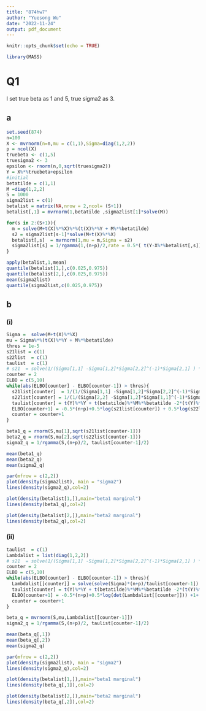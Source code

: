```yaml
---
title: "874hw7"
author: "Yuesong Wu"
date: "2022-11-24"
output: pdf_document
---
```


```r
knitr::opts_chunk$set(echo = TRUE)
```

```r
library(MASS)
```

# Q1

I set true beta as 1 and 5, true sigma2 as 3. 

## a
```r

set.seed(874)
n=100
X <- mvrnorm(n=n,mu = c(1,1),Sigma=diag(1,2,2))
p = ncol(X)
truebeta <- c(1,5)
truesigma2 <- 3
epsilon <- rnorm(n,0,sqrt(truesigma2))
Y = X%*%truebeta+epsilon
#initial
betatilde = c(1,1)
M =diag(1,2,2)
S = 1000
sigma2list = c(1)
betalist = matrix(NA,nrow = 2,ncol= (S+1))
betalist[,1] = mvrnorm(1,betatilde ,sigma2list[1]*solve(M))

for(s in 2:(S+1)){
  m = solve(M+t(X)%*%X)%*%(t(X)%*%Y + M%*%betatilde)
  s2 = sigma2list[s-1]*solve(M+t(X)%*%X)
  betalist[,s]  = mvrnorm(1,mu = m,Sigma = s2)
  sigma2list[s] = 1/rgamma(1,(n+p)/2,rate = 0.5*( t(Y-X%*%betalist[,s])%*%(Y-X%*%betalist[,s])+t(betalist[,s] - betatilde)%*%M%*%(betalist[,s] - betatilde)   ))
}

apply(betalist,1,mean)
quantile(betalist[1,],c(0.025,0.975))
quantile(betalist[2,],c(0.025,0.975))
mean(sigma2list)
quantile(sigma2list,c(0.025,0.975))


```
## b

### (i)

```r
Sigma =  solve(M+t(X)%*%X)
mu = Sigma%*%(t(X)%*%Y + M%*%betatilde)
thres = 1e-5
s21list = c(1)
s22list  = c(1)
taulist  = c(1)
# s21  = solve(1/(Sigma[1,1] -Sigma[1,2]*Sigma[2,2]^(-1)*Sigma[2,1] ) *(n+p)/tau)
counter = 2
ELBO = c(5,10)
while(abs(ELBO[counter] - ELBO[counter-1]) > thres){
  s21list[counter]  = 1/(1/(Sigma[1,1] -Sigma[1,2]*Sigma[2,2]^(-1)*Sigma[2,1] ) *(n+p)/taulist[counter-1])
  s22list[counter] = 1/(1/(Sigma[2,2] -Sigma[1,2]*Sigma[1,1]^(-1)*Sigma[2,1] ) *(n+p)/taulist[counter-1])
  taulist[counter] = t(Y)%*%Y + t(betatilde)%*%M%*%betatilde -2*(t(Y)%*%X + t(betatilde)%*%M)%*%mu + sum(diag((M+t(X)%*%X)%*%matrix(c(s21list[counter]+mu[1]^2,mu[1]*mu[2],mu[1]*mu[2], s22list[counter]+mu[2]^2),2,2)))
  ELBO[counter+1] = -0.5*(n+p)+0.5*log(s21list[counter]) + 0.5*log(s22list[counter]) +1+(n+p)/2
  counter = counter+1
}

beta1_q = rnorm(S,mu[1],sqrt(s21list[counter-1]))
beta2_q = rnorm(S,mu[2],sqrt(s22list[counter-1]))
sigma2_q = 1/rgamma(S,(n+p)/2, taulist[counter-1]/2)

mean(beta1_q) 
mean(beta2_q)
mean(sigma2_q)

par(mfrow = c(2,2))
plot(density(sigma2list), main = "sigma2")
lines(density(sigma2_q),col=2)

plot(density(betalist[1,]),main="beta1 marginal")
lines(density(beta1_q),col=2)

plot(density(betalist[2,]),main="beta2 marginal")
lines(density(beta2_q),col=2)
```

### (ii)
```r
taulist  = c(1)
Lambdalist = list(diag(1,2,2))
# s21  = solve(1/(Sigma[1,1] -Sigma[1,2]*Sigma[2,2]^(-1)*Sigma[2,1] ) *(n+p)/tau)
counter = 2
ELBO = c(5,10)
while(abs(ELBO[counter] - ELBO[counter-1]) > thres){
  Lambdalist[[counter]] = solve(solve(Sigma)*(n+p)/taulist[counter-1])
  taulist[counter] = t(Y)%*%Y + t(betatilde)%*%M%*%betatilde -2*(t(Y)%*%X + t(betatilde)%*%M)%*%mu + sum(diag((M+t(X)%*%X)%*%(Lambdalist[[counter]] + mu%*%t(mu))))
  ELBO[counter+1] = -0.5*(n+p)+0.5*log(det(Lambdalist[[counter]])) +1+(n+p)/2
  counter = counter+1
}

beta_q = mvrnorm(S,mu,Lambdalist[[counter-1]])
sigma2_q = 1/rgamma(S,(n+p)/2, taulist[counter-1]/2)

mean(beta_q[,1]) 
mean(beta_q[,2])
mean(sigma2_q)

par(mfrow = c(2,2))
plot(density(sigma2list), main = "sigma2")
lines(density(sigma2_q),col=2)

plot(density(betalist[1,]),main="beta1 marginal")
lines(density(beta_q[,1]),col=2)

plot(density(betalist[2,]),main="beta2 marginal")
lines(density(beta_q[,2]),col=2)

```

